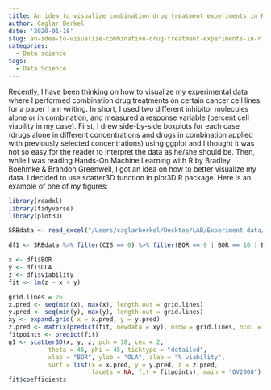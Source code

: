 ```yaml
---
title: An idea to visualize combination drug treatment experiments in R
author: Caglar Berkel
date: '2020-01-18'
slug: an-idea-to-visualize-combination-drug-treatment-experiments-in-r
categories:
  - Data science
tags:
  - Data Science
---
```


Recently, I have been thinking on how to visualize my experimental data where I performed combination drug treatments on certain cancer cell lines, for a paper I am writing. In short, I used two different inhibitor molecules alone or in combination, and measured a response variable (percent cell viability in my case). First, I drew side-by-side boxplots for each case (drugs alone in different concentrations and drugs in combination applied with previously selected concentrations) using ggplot and I thought it was not so easy for the reader to interpret the data as he/she should be. Then, while I was reading Hands-On Machine Learning with R by Bradley Boehmke & Brandon Greenwell, I got an idea on how to better visualize my data. I decided to use scatter3D function in plot3D R package. Here is an example of one of my figures:

```r
library(readxl)
library(tidyverse)
library(plot3D)
```

```r
SRBdata <- read_excel("/Users/caglarberkel/Desktop/LAB/Experiment data/SRB data/CIS_BOR_OLA_all cells_SRB data.xlsx")
```

```r
df1 <- SRBdata %>% filter(CIS == 0) %>% filter(BOR == 0 | BOR == 10 | BOR == 20) %>% filter(OLA == 0 | OLA == 10 | OLA == 20) %>% filter(cellline == "OV2008")

x <- df1$BOR
y <- df1$OLA
z <- df1$viability
fit <- lm(z ~ x + y)

grid.lines = 26
x.pred <- seq(min(x), max(x), length.out = grid.lines)
y.pred <- seq(min(y), max(y), length.out = grid.lines)
xy <- expand.grid( x = x.pred, y = y.pred)
z.pred <- matrix(predict(fit, newdata = xy), nrow = grid.lines, ncol = grid.lines)
fitpoints <- predict(fit)
g1 <- scatter3D(x, y, z, pch = 18, cex = 2, 
           theta = 45, phi = 45, ticktype = "detailed",
           xlab = "BOR", ylab = "OLA", zlab = "% viability",  
           surf = list(x = x.pred, y = y.pred, z = z.pred,  
                       facets = NA, fit = fitpoints), main = "OV2008")
fit$coefficients
```



